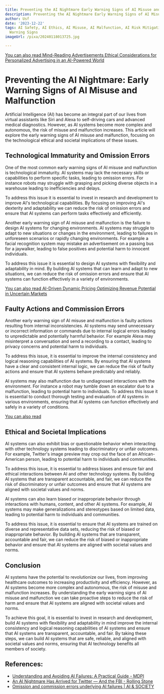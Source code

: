 ```yaml
---
title: Preventing the AI Nightmare Early Warning Signs of AI Misuse and Malfunction
description: Preventing the AI Nightmare Early Warning Signs of AI Misuse and Malfunction
author: Usf
date: '2023-12-22'
tags: AI Safety, AI Ethics, AI Misuse, AI Malfunction, AI Risk Mitigation, AI Early
  Warning Signs
imageUrl: /pixa/20240118013725.jpg

---
```


[You can also read Mind-Reading Advertisements Ethical Considerations for Personalized Advertising in an AI-Powered World](Mind-Reading%20Advertisements%20Ethical%20Considerations%20for%20Personalized%20Advertising%20in%20an%20AI-Powered%20World)


#  Preventing the  AI Nightmare: Early Warning Signs  of  AI Misuse  and Malfunction

Artificial Intelligence (AI) has become  an integral part  of  our lives from virtual assistants like Siri and Alexa  to self-driving cars and advanced medical diagnostics. However, as AI systems become more complex and  autonomous, the risk of misuse and malfunction increases. This article  will explore the early warning signs of AI misuse and malfunction, focusing on the technological  ethical and societal implications of these issues.

## Technological Immaturity and Omission Errors

One of the most common  early warning signs of AI misuse and malfunction is technological immaturity. AI systems may lack  the necessary skills or capabilities to perform specific tasks, leading  to omission errors. For  instance  robots may struggle  with grasping and picking diverse objects  in a warehouse leading to inefficiencies and delays.

To  address this issue it is essential to invest in research and development  to improve AI's technological capabilities. By focusing on improving AI's dexterity and adaptability we can reduce the risk of omission errors and ensure that AI systems can perform tasks effectively and efficiently.

Another early warning sign of AI misuse and malfunction is the failure to design  AI systems for changing environments. AI systems may struggle to adapt to new situations or changes in the environment, leading to failures in unforeseen scenarios  or rapidly changing environments. For example a facial recognition system may mistake an advertisement on a passing bus for  a jaywalker, leading to false positives and potential harm to innocent individuals.

To address this issue  it  is essential to design AI  systems with  flexibility and adaptability in  mind. By building AI systems that can learn and adapt to new situations, we can reduce the risk of omission errors and ensure that AI systems  can  function effectively in a variety of environments.

[You can also read  AI-Driven Dynamic Pricing  Optimizing Revenue Potential in Uncertain Markets](AI-Driven%20Dynamic%20Pricing%20Optimizing%20Revenue%20Potential%20in%20Uncertain%20Markets)


## Faulty  Actions and Commission Errors

Another early warning sign of AI misuse and malfunction is faulty actions resulting from internal inconsistencies. AI systems may send unnecessary  or incorrect information or commands due to internal logical errors  leading to unpredictable and potentially harmful behavior. For example Alexa may misinterpret a conversation and send  a recording to a contact, leading to privacy concerns and potential harm to individuals.

To address  this issue, it  is essential to improve the  internal consistency and logical reasoning capabilities of AI systems. By  ensuring that AI systems have a clear and consistent internal logic, we can reduce the risk of faulty actions and ensure that AI systems behave predictably  and reliably.

AI systems may also malfunction due to  undiagnosed interactions with the environment. For instance a robot may tumble down an  escalator due  to a malfunction, leading to potential harm to individuals. To address this issue it is essential to conduct thorough testing and evaluation of AI systems  in various environments, ensuring that AI systems  can  function  effectively and safely in a variety  of  conditions.

[You can also read ]()


## Ethical and Societal  Implications

AI systems can also exhibit bias or questionable  behavior when interacting with other technology systems  leading to  discriminatory or unfair outcomes. For  example, Twitter's image preview may crop out the  face of an African-American person, leading to potential harm to individuals and communities.

To  address this issue, it is essential to address biases and ensure fair and ethical interactions  between AI and other  technology systems. By building AI systems that are  transparent  accountable, and fair, we can reduce the risk of  discriminatory or  unfair outcomes and ensure that  AI systems are aligned with societal values and norms.

AI systems can also learn biased or inappropriate behavior through interactions with humans, content, and other AI systems. For example, AI systems  may make generalizations and stereotypes based on limited data, leading to potential harm to individuals and communities.

To address this issue, it is essential to ensure  that AI  systems are trained on diverse  and representative data sets, reducing the risk of biased or inappropriate behavior. By building AI systems that are  transparent, accountable and fair, we can reduce the risk of biased or inappropriate behavior and ensure that AI systems are aligned with societal values and norms.

## Conclusion

AI systems have the  potential to revolutionize our lives, from improving healthcare  outcomes to increasing productivity and efficiency. However, as AI systems become more complex and autonomous, the risk of misuse and malfunction increases. By understanding the early warning signs of AI misuse and malfunction we  can take proactive steps to  reduce the risk of harm and ensure that AI systems are aligned with societal values and norms.

To  achieve this goal,  it is essential to invest in research and development, build AI systems with flexibility and adaptability in mind improve the internal consistency  and logical reasoning capabilities of AI systems and ensure that AI systems are transparent, accountable, and fair.  By taking these steps, we  can  build AI systems that are safe, reliable, and  aligned with societal values and norms, ensuring that AI technology  benefits all members of  society.

## References:
- [Understanding and Avoiding AI Failures: A Practical Guide - MDPI](https://www.mdpi.com/1167400)
- [An AI Nightmare Has Arrived for Twitter — And the FBI - Rolling Stone](https://www.rollingstone.com/culture/culture-features/ai-explicit-material-twitter-big-tech-1234855484/)
- [Omission and commission errors underlying AI failures | AI & SOCIETY](https://link.springer.com/article/10.1007/s00146-022-01585-x)
